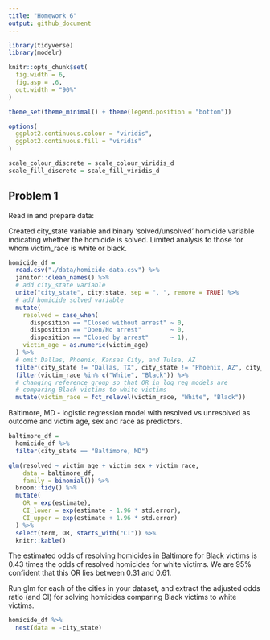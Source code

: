 ```yaml
---
title: "Homework 6"
output: github_document
---
```


```r
library(tidyverse)
library(modelr)

knitr::opts_chunk$set(
  fig.width = 6, 
  fig.asp = .6,
  out.width = "90%"
)

theme_set(theme_minimal() + theme(legend.position = "bottom"))

options(
  ggplot2.continuous.colour = "viridis", 
  ggplot2.continuous.fill = "viridis"
)

scale_colour_discrete = scale_colour_viridis_d
scale_fill_discrete = scale_fill_viridis_d
```

## Problem 1

Read in and prepare data:

Created city_state variable and binary 'solved/unsolved' homicide variable indicating whether the homicide is solved. Limited analysis to those for whom victim_race is white or black.

```r
homicide_df = 
  read.csv("./data/homicide-data.csv") %>% 
  janitor::clean_names() %>% 
  # add city_state variable
  unite("city_state", city:state, sep = ", ", remove = TRUE) %>%
  # add homicide solved variable 
  mutate(
    resolved = case_when(
      disposition == "Closed without arrest" ~ 0,
      disposition == "Open/No arrest"        ~ 0,
      disposition == "Closed by arrest"      ~ 1),
    victim_age = as.numeric(victim_age)
  ) %>% 
  # omit Dallas, Phoenix, Kansas City, and Tulsa, AZ
  filter(city_state != "Dallas, TX", city_state != "Phoenix, AZ", city_state != "Kansas City, MO", city_state != "Tulsa, AZ") %>% 
  filter(victim_race %in% c("White", "Black")) %>% 
  # changing reference group so that OR in log reg models are 
  # comparing Black victims to white victims 
  mutate(victim_race = fct_relevel(victim_race, "White", "Black"))
```

Baltimore, MD - logistic regression model with resolved vs unresolved as outcome and victim age, sex and race as predictors.

```r
baltimore_df = 
  homicide_df %>% 
  filter(city_state == "Baltimore, MD")

glm(resolved ~ victim_age + victim_sex + victim_race, 
    data = baltimore_df, 
    family = binomial()) %>% 
  broom::tidy() %>% 
  mutate(
    OR = exp(estimate),
    CI_lower = exp(estimate - 1.96 * std.error),
    CI_upper = exp(estimate + 1.96 * std.error)
  ) %>% 
  select(term, OR, starts_with("CI")) %>% 
  knitr::kable()
```

The estimated odds of resolving homicides in Baltimore for Black victims is 0.43 times the odds of resolved homicides for white victims. We are 95% confident that this OR lies between 0.31 and 0.61.

Run glm for each of the cities in your dataset, and extract the adjusted odds ratio (and CI) for solving homicides comparing Black victims to white victims. 

```r
homicide_df %>% 
  nest(data = -city_state)
```

